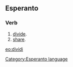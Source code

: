 ==Esperanto==
===Verb===
# [[divide]].
# [[share]].

[[eo:dividi]]
[[Category:Esperanto language]]
{{Universala Vortaro}}